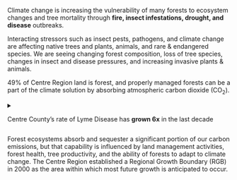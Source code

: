 
Climate change is increasing the vulnerability of many forests to ecosystem changes and tree mortality through **fire, insect infestations, drought, and disease** outbreaks.

Interacting stressors such as insect pests, pathogens, and climate change are affecting native trees and plants, animals, and rare & endangered species. We are seeing changing forest composition, loss of tree species, changes in insect and disease pressures, and increasing invasive plants & animals.

49% of Centre Region land is forest, and properly managed forests can be a part of the climate solution by absorbing atmospheric carbon dioxide (CO<sub>2</sub>).

<details>
<summary>

Centre County’s rate of <Bug /> Lyme Disease has **grown 6x** in the last decade <Plus />

</summary>
<article>

[40% of Pennsylvania’s 227 bird species](https://www.dcnr.pa.gov/GoodNatured/pages/Article.aspx?post=83)
are vulnerable to climate change according to the Audubon Society of PA.

Invasive species can take advantage of changing temps and could expand their range.
Private and public land owners will need to plant climate change-resilient trees to replace those we lose.

Warmer temperatures have led to an earlier larval peak of the blacklegged (deer) tick, the major Lyme disease transmitter.
The number, distribution, and length of time during the year that ticks and mosquitoes are active have all been increasing,
thereby increasing the public's exposure to vector borne diseases such as Lyme Disease.

</article>
</details>

<footer>

<Tree />

Forest ecosystems absorb and sequester a significant portion of our carbon emissions, but that capability is influenced by land management activities, forest health, tree productivity, and the ability of forests to adapt to climate change.
The Centre Region established a Regional Growth Boundary (RGB) in 2000 as the area within which most future growth is anticipated to occur.

</footer>
